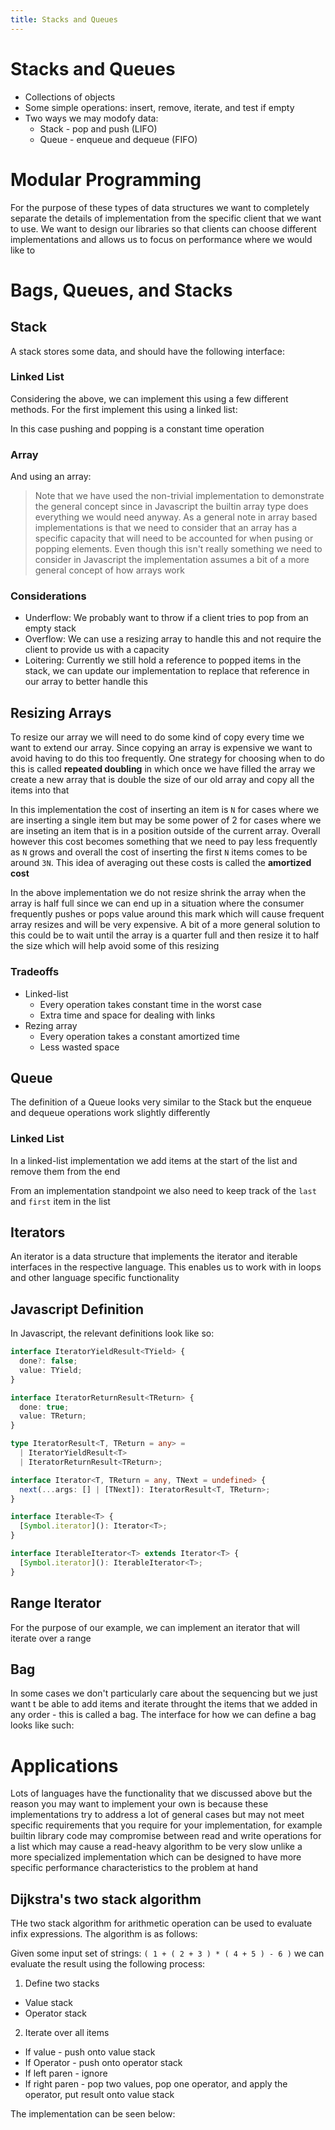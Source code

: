 ---
title: Stacks and Queues
---


# Stacks and Queues

- Collections of objects
- Some simple operations: insert, remove, iterate, and test if empty
- Two ways we may modofy data:
  - Stack - pop and push (LIFO)
  - Queue - enqueue and dequeue (FIFO)

# Modular Programming

For the purpose of these types of data structures we want to completely separate the details of implementation from the specific client that we want to use. We want to design our libraries so that clients can choose different implementations and allows us to focus on performance where we would like to

# Bags, Queues, and Stacks

## Stack

A stack stores some data, and should have the following interface:

<Snippet path="algorithms/stack/definition.ts" />

### Linked List

Considering the above, we can implement this using a few different methods. For the first implement this using a linked list:

<Snippet path="algorithms/stack/linked-list.ts" />

In this case pushing and popping is a constant time operation

### Array

And using an array:

<Snippet path="algorithms/stack/fixed-size-array.ts" />

> Note that we have used the non-trivial implementation to demonstrate the general concept since in Javascript the builtin array type does everything we would need anyway. As a general note in array based implementations is that we need to consider that an array has a specific capacity that will need to be accounted for when pusing or popping elements. Even though this isn't really something we need to consider in Javascript the implementation assumes a bit of a more general concept of how arrays work

### Considerations

- Underflow: We probably want to throw if a client tries to pop from an empty stack
- Overflow: We can use a resizing array to handle this and not require the client to provide us with a capacity
- Loitering: Currently we still hold a reference to popped items in the stack, we can update our implementation to replace that reference in our array to better handle this

## Resizing Arrays

To resize our array we will need to do some kind of copy every time we want to extend our array. Since copying an array is expensive we want to avoid having to do this too frequently. One strategy for choosing when to do this is called **repeated doubling** in which once we have filled the array we create a new array that is double the size of our old array and copy all the items into that

<Snippet path="algorithms/stack/resizing-array.ts" />

In this implementation the cost of inserting an item is `N` for cases where we are inserting a single item but may be some power of 2 for cases where we are inseting an item that is in a position outside of the current array. Overall however this cost becomes something that we need to pay less frequently as `N` grows and overall the cost of inserting the first `N` items comes to be around `3N`. This idea of averaging out these costs is called the **amortized cost**

In the above implementation we do not resize shrink the array when the array is half full since we can end up in a situation where the consumer frequently pushes or pops value around this mark which will cause frequent array resizes and will be very expensive. A bit of a more general solution to this could be to wait until the array is a quarter full and then resize it to half the size which will help avoid some of this resizing

### Tradeoffs

- Linked-list
  - Every operation takes constant time in the worst case
  - Extra time and space for dealing with links
- Rezing array
  - Every operation takes a constant amortized time
  - Less wasted space

## Queue

The definition of a Queue looks very similar to the Stack but the enqueue and dequeue operations work slightly differently

### Linked List

In a linked-list implementation we add items at the start of the list and remove them from the end

From an implementation standpoint we also need to keep track of the `last` and `first` item in the list

<Snippet path="algorithms/queue/linked-list.ts" />

## Iterators

An iterator is a data structure that implements the iterator and iterable interfaces in the respective language. This enables us to work with in loops and other language specific functionality

## Javascript Definition

In Javascript, the relevant definitions look like so:

```ts
interface IteratorYieldResult<TYield> {
  done?: false;
  value: TYield;
}

interface IteratorReturnResult<TReturn> {
  done: true;
  value: TReturn;
}

type IteratorResult<T, TReturn = any> =
  | IteratorYieldResult<T>
  | IteratorReturnResult<TReturn>;

interface Iterator<T, TReturn = any, TNext = undefined> {
  next(...args: [] | [TNext]): IteratorResult<T, TReturn>;
}

interface Iterable<T> {
  [Symbol.iterator](): Iterator<T>;
}

interface IterableIterator<T> extends Iterator<T> {
  [Symbol.iterator](): IterableIterator<T>;
}
```

## Range Iterator

For the purpose of our example, we can implement an iterator that will iterate over a range

<Snippet path="algorithms/iterator/range.ts" />

## Bag

In some cases we don't particularly care about the sequencing but we just want t be able to add items and iterate throught the items that we added in any order - this is called a bag. The interface for how we can define a bag looks like such:

<Snippet path="algorithms/iterator/bag.ts" />

# Applications

Lots of languages have the functionality that we discussed above but the reason you may want to implement your own is because these implementations try to address a lot of general cases but may not meet specific requirements that you require for your implementation, for example builtin library code may compromise between read and write operations for a list which may cause a read-heavy algorithm to be very slow unlike a more specialized implementation which can be designed to have more specific performance characteristics to the problem at hand

## Dijkstra's two stack algorithm

THe two stack algorithm for arithmetic operation can be used to evaluate infix expressions. The algorithm is as follows:

Given some input set of strings: `( 1 + ( 2 + 3 ) * ( 4 + 5 ) - 6 )` we can evaluate the result using the following process:

1. Define two stacks

- Value stack
- Operator stack

2. Iterate over all items

- If value - push onto value stack
- If Operator - push onto operator stack
- If left paren - ignore
- If right paren - pop two values, pop one operator, and apply the operator, put result onto value stack

The implementation can be seen below:

<Snippet path="algorithms/stack/dijkstras-two-stack-arithmetic.ts" />
